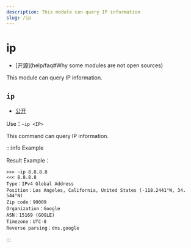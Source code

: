 ```yaml
---
description: This module can query IP information
slug: /ip
---
```


# ip

-   [开源]\(help/faq#Why some modules are not open sources)

This module can query IP information.

## `ip`

-   [公开](permissions)

Use：`~ip <IP>`

This command can query IP information.

:::info Example

Result Example：

```
>>> ~ip 8.8.8.8
<<< 8.8.8.8
Type：IPv4 Global Address
Position：Los Angeles, California, United States (-118.2441°W, 34. 544°N)
Zip code：90009
Organization：Google
ASN：15169 (GOGLE)
Timezone：UTC-8
Reverse parsing：dns.google
```

:::

